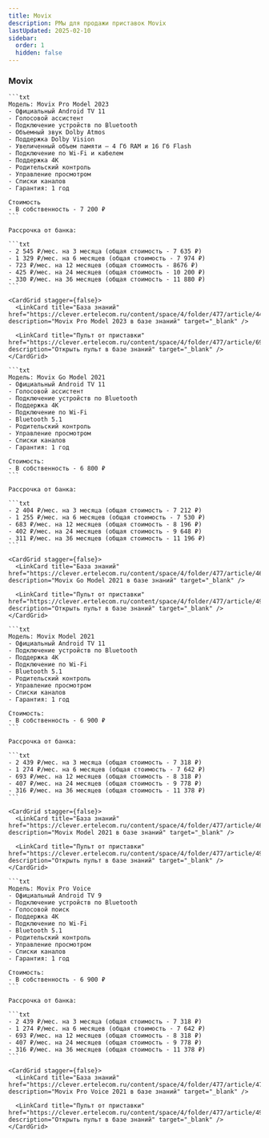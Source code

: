 ```yaml
---
title: Movix
description: РМы для продажи приставок Movix
lastUpdated: 2025-02-10
sidebar:
  order: 1
  hidden: false
---
```



<CardGrid stagger={false}>
  <LinkCard title="Города с рассрочкой" href="https://clever.ertelecom.ru/content/space/4/folder/635/article/13578/page/0" description="Список городов с доступной рассрочкой в базе знаний" target="_blank" />

  <LinkCard title="Оформление рассрочки" href="https://clever.ertelecom.ru/content/space/4/folder/635/article/13578/page/8" description="Инструкция по оформлению рассрочки в базе знаний" target="_blank" />
</CardGrid>

<LinkCard title="Все приставки" href="https://clever.ertelecom.ru/content/space/4/article/8943" description="Открыть список приставок в базе знаний" target="_blank" />

### Movix

<Tabs>
  <TabItem label="Pro Model 2023">

    ```txt
    Модель: Movix Pro Model 2023
    - Официальный Android TV 11
    - Голосовой ассистент
    - Подключение устройств по Bluetooth
    - Объемный звук Dolby Atmos
    - Поддержка Dolby Vision
    - Увеличенный объем памяти – 4 Гб RAM и 16 Гб Flash
    - Подключение по Wi-Fi и кабелем
    - Поддержка 4К
    - Родительский контроль
    - Управление просмотром
    - Списки каналов
    - Гарантия: 1 год

    Стоимость
    - В собственность - 7 200 ₽
    ```

    Рассрочка от банка:

    ```txt
    - 2 545 ₽/мес. на 3 месяца (общая стоимость - 7 635 ₽)
    - 1 329 ₽/мес. на 6 месяцев (общая стоимость - 7 974 ₽)
    - 723 ₽/мес. на 12 месяцев (общая стоимость - 8676 ₽)
    - 425 ₽/мес. на 24 месяцев (общая стоимость - 10 200 ₽)
    - 330 ₽/мес. на 36 месяцев (общая стоимость - 11 880 ₽)
    ```

    <CardGrid stagger={false}>
      <LinkCard title="База знаний" href="https://clever.ertelecom.ru/content/space/4/folder/477/article/4424" description="Movix Pro Model 2023 в базе знаний" target="_blank" />

      <LinkCard title="Пульт от приставки" href="https://clever.ertelecom.ru/content/space/4/folder/477/article/6947" description="Открыть пульт в базе знаний" target="_blank" />
    </CardGrid>
  </TabItem>

  <TabItem label="Go Model 2021">

    ```txt
    Модель: Movix Go Model 2021
    - Официальный Android TV 11
    - Голосовой ассистент
    - Подключение устройств по Bluetooth
    - Поддержка 4К
    - Подключение по Wi-Fi
    - Bluetooth 5.1
    - Родительский контроль
    - Управление просмотром
    - Списки каналов
    - Гарантия: 1 год

    Стоимость:
    - В собственность - 6 800 ₽
    ```

    Рассрочка от банка:

    ```txt
    - 2 404 ₽/мес. на 3 месяца (общая стоимость - 7 212 ₽)
    - 1 255 ₽/мес. на 6 месяцев (общая стоимость - 7 530 ₽)
    - 683 ₽/мес. на 12 месяцев (общая стоимость - 8 196 ₽)
    - 402 ₽/мес. на 24 месяцев (общая стоимость - 9 648 ₽)
    - 311 ₽/мес. на 36 месяцев (общая стоимость - 11 196 ₽)
    ```

    <CardGrid stagger={false}>
      <LinkCard title="База знаний" href="https://clever.ertelecom.ru/content/space/4/folder/477/article/4621" description="Movix Go Model 2021 в базе знаний" target="_blank" />

      <LinkCard title="Пульт от приставки" href="https://clever.ertelecom.ru/content/space/4/folder/477/article/4951" description="Открыть пульт в базе знаний" target="_blank" />
    </CardGrid>
  </TabItem>

  <TabItem label="Model 2021">

    ```txt
    Модель: Movix Model 2021
    - Официальный Android TV 11
    - Подключение устройств по Bluetooth
    - Поддержка 4К
    - Подключение по Wi-Fi
    - Bluetooth 5.1
    - Родительский контроль
    - Управление просмотром
    - Списки каналов
    - Гарантия: 1 год

    Стоимость:
    - В собственность - 6 900 ₽
    ```

    Рассрочка от банка:

    ```txt
    - 2 439 ₽/мес. на 3 месяца (общая стоимость - 7 318 ₽)
    - 1 274 ₽/мес. на 6 месяцев (общая стоимость - 7 642 ₽)
    - 693 ₽/мес. на 12 месяцев (общая стоимость - 8 318 ₽)
    - 407 ₽/мес. на 24 месяцев (общая стоимость - 9 778 ₽)
    - 316 ₽/мес. на 36 месяцев (общая стоимость - 11 378 ₽)
    ```

    <CardGrid stagger={false}>
      <LinkCard title="База знаний" href="https://clever.ertelecom.ru/content/space/4/folder/477/article/4655" description="Movix Model 2021 в базе знаний" target="_blank" />

      <LinkCard title="Пульт от приставки" href="https://clever.ertelecom.ru/content/space/4/folder/477/article/4951" description="Открыть пульт в базе знаний" target="_blank" />
    </CardGrid>
  </TabItem>

  <TabItem label="Pro Voice">

    ```txt
    Модель: Movix Pro Voice
    - Официальный Android TV 9
    - Подключение устройств по Bluetooth
    - Голосовой поиск
    - Поддержка 4К
    - Подключение по Wi-Fi
    - Bluetooth 5.1
    - Родительский контроль
    - Управление просмотром
    - Списки каналов
    - Гарантия: 1 год

    Стоимость:
    - В собственность - 6 900 ₽
    ```

    Рассрочка от банка:

    ```txt
    - 2 439 ₽/мес. на 3 месяца (общая стоимость - 7 318 ₽)
    - 1 274 ₽/мес. на 6 месяцев (общая стоимость - 7 642 ₽)
    - 693 ₽/мес. на 12 месяцев (общая стоимость - 8 318 ₽)
    - 407 ₽/мес. на 24 месяцев (общая стоимость - 9 778 ₽)
    - 316 ₽/мес. на 36 месяцев (общая стоимость - 11 378 ₽)
    ```

    <CardGrid stagger={false}>
      <LinkCard title="База знаний" href="https://clever.ertelecom.ru/content/space/4/folder/477/article/4717" description="Movix Pro Voice 2021 в базе знаний" target="_blank" />

      <LinkCard title="Пульт от приставки" href="https://clever.ertelecom.ru/content/space/4/folder/477/article/4964" description="Открыть пульт в базе знаний" target="_blank" />
    </CardGrid>
  </TabItem>
</Tabs>
